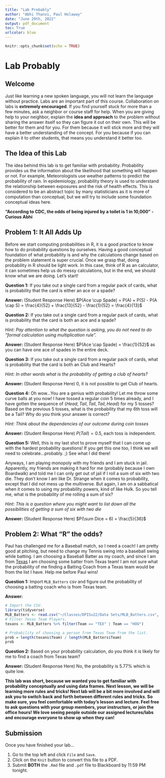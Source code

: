 ```yaml
---
title: "Lab Probably"
author: "Abhi Thanvi, Paul Holaway"
date: "June 29th, 2022"
output: pdf_document
toc: True
urlcolor: blue
---
```


```r
knitr::opts_chunk$set(echo = TRUE)
```
\newpage

# Lab Probably

## Welcome

Just like learning a new spoken language, you will not learn the language without practice. Labs are an important part of this course. Collaboration on labs is **extremely encouraged**. If you find yourself stuck for more than a few minutes, ask a neighbor or course staff for help. When you are giving help to your neighbor, explain the **idea and approach** to the problem without sharing the answer itself so they can figure it out on their own. This will be better for them and for you. For them because it will stick more and they will have a better understanding of the concept. For you because if you can explain it to other students, that means you understand it better too.

## The Idea of this Lab

The idea behind this lab is to get familiar with probability. Probability provides us the information about the likelihood that something will happen or not. For example, Meteorologists use weather patterns to predict the probability of rain. In epidemiology, probability theory is used to understand the relationship between exposures and the risk of health effects. This is considered to be an abstract topic by many statisticians as it is more of computation than conceptual, but we will try to include some foundation conceptual ideas here. 

  **"According to CDC, the odds of being injured by a toilet is 1 in 10,000" - Curious Abhi**

## Problem 1: It All Adds Up

Before we start computing probabilities in R, it is a good practice to know how to do probability questions by ourselves. Having a good conceptual foundation of what probability is and why the calculations change based on the problem statement is super crucial. Once we grasp that, doing probability in R should be light work. In this case, think of R as an calculator, it can sometimes help us do messy calculations, but in the end, we should know what we are doing. Let's start!

**Question 1:** If you take out a single card from a regular pack of cards, what is probability that the card is either an ace or a spade?

**Answer:** (Student Response Here) $P(Ace \cup Spade) = P(A) + P(S) - P(A \cap S) = \frac{4}{52} + \frac{13}{52} - \frac{1}{52} = \frac{4}{13}$

**Question 2:** If you take out a single card from a regular pack of cards, what is probability that the card is both an ace and a spade?

*Hint: Pay attention to what the question is asking, you do not need to do "formal calculation using multiplication rule".*

**Answer:** (Student Response Here) $P(Ace \cap Spade) = \frac{1}{52}$ as you can have one ace of spades in the entire deck.

**Question 3:** If you take out a single card from a regular pack of cards, what is probability that the card is both an Club and Hearts?

*Hint: In other words what is the probability of getting a club of hearts?* 

**Answer:** (Student Response Here) 0, it is not possible to get Club of hearts.

**Question 4:** Oh wow...You are a genius with probability! Let me throw some curve balls at you now! I have tossed a regular coin 5 times already, and I have gotten the sequence of $\{Head, Tail, Tail, Tail, Head\}$ for my 5 tosses? Based on the previous 5 tosses, what is the probability that my 6th toss will be a Tail? Why do you think your answer is correct?

*Hint: Think about the dependencies of our outcome during coin tosses*

**Answer:** (Student Response Here) $P(Tail) = 0.5$, each toss is independent.

**Question 5:** Well, this is my last shot to prove myself that I can come up with the hardest probability questions! If you get this one too, I think we will need to celebrate...probably. ;) See what I did there! 

Anyways, I am playing monopoly with my friends and I am stuck in jail. Apparently, my friends are making it hard for me (probably because I own Boardwalk) and told me I can only get out of jail if I roll a sum of six with two die. They don't know I am like Dr. Strange when it comes to probability, except that I did not mess up the multiverse. But again, I am on a sabbatical when it comes to using my probability powers, kind of like Hulk. So you tell me, what is the probability of me rolling a sum of six?

*Hint: This is a question where you might want to list down all the possibilities of getting a sum of six with two die*

**Answer:** (Student Response Here) $P(\sum Dice = 6) = \frac{5}{36}$

\newpage

## Problem 2: What "R" the odds?

Paul has challenged me for a Baseball match, so I need a coach! I am pretty good at pitching, but need to change my Tennis swing into a baseball swing while batting. I am choosing a Baseball Batter as my coach, and since I am from [Texas](https://www.youtube.com/watch?v=WPJlK4CpH7M) I am choosing some batter from Texas team! I am not sure what the probability of me finding a Batting Coach from a Texas team would be from the list I have. Help me before Paul wins!

**Question 1:** Import `MLB_Batters` csv and figure out the probability of choosing a batting coach who is from Texas team.

**Answer:** 
```r
# Import the CSV.
library(tidyverse)
MLB_Batters <- read.csv("~/Classes/DPISu22/Data Sets/MLB_Batters.csv", stringsAsFactors=TRUE)
# Filter Texas Team Players.
texans <- MLB_Batters %>% filter(Team == "TEX" | Team == "HOU")

# Probability of choosing a person from Texas Team from the list.
prob = length(texans$Team) / length(MLB_Batters$Team)
prob
```


**Question 2:** Based on your probability calculation, do you think it is likely for me to find a coach from Texas team?

**Answer:**  (Student Response Here) No, the probability is 5.77% which is quite low. 


**This lab was short, because we wanted you to get familiar with probability conceptually and using data frames. Next lesson, we will be learning more rules and tricks! Next lab will be a bit more involved and will ask you to switch back and forth between different rules and tricks. So make sure, you feel comfortable with today's lesson and lecture. Feel free to ask questions with your group members, your instructors, or join the office hours! We love seeing people outside our assigned lectures/labs and encourage everyone to show up when they can!**

## Submission
Once you have finished your lab...

1. Go to the top left and click `File` and `Save`.
2. Click on the `Knit` button to convert this file to a PDF.
3. Submit **BOTH** the `.Rmd` file and `.pdf` file to Blackboard by 11:59 PM tonight.